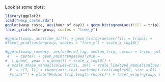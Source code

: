 Look at some plots:

```r
library(ggplot2)
load("wasp_caste.rda")
ggplot(wasp_caste, aes(hour_of_day)) + geom_histogram(aes(fill = trip)) +
facet_grid(caste~group, scales = "free_y")
```

```r
#ggplot(wasp, aes(time_diff)) + geom_histogram(aes(fill = trips)) +
#facet_grid(caste~group, scales = "free_y") + scale_x_log10()
```

```r
#ggplot(wasp_summary, aes(ordered_tag, median_trip, colour = trips, pch
 #   = caste)) + geom_pointrange(aes(ymin =
#  l_quant, ymax = u_quant)) + scale_y_log10() +
 # scale_shape_manual(values=c(21, 19)) + scale_linetype_manual(values
  #  = c(2, 1)) + theme(axis.text.x=element_text(angle=90, size = 8)) +
  #xlab("") + ylab("Median trip length (hours)") + facet_wrap(~group, nrow = 2, scales = "free_x")
```
